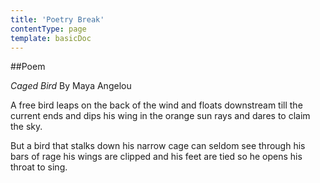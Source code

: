 ```yaml
---
title: 'Poetry Break'
contentType: page
template: basicDoc
---
```


##Poem

*Caged Bird*
By Maya Angelou

A free bird leaps
on the back of the wind
and floats downstream
till the current ends
and dips his wing
in the orange sun rays
and dares to claim the sky.

But a bird that stalks
down his narrow cage
can seldom see through
his bars of rage
his wings are clipped and
his feet are tied
so he opens his throat to sing.

